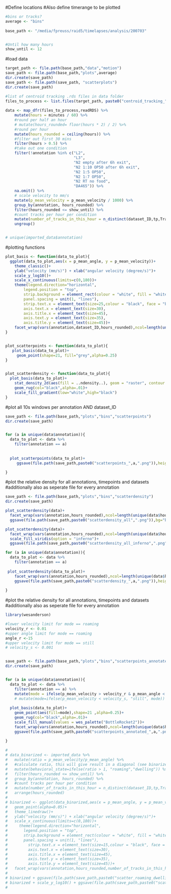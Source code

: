   
#Define locations
#Also define timerange to be plotted
```r
#bins or tracks?
average <- "bins"
  
base_path <- "/media/fpreuss/raid5/timelapses/analysis/200703"


#Until how many hours
show_until <- 12

```

#load data
```r

target_path <- file.path(base_path,"data","motion")
save_path <- file.path(base_path,"plots",average)
dir.create(save_path)
save_path <- file.path(save_path, "scatterplots")
dir.create(save_path)

#list of centroid tracking .rds files in data folder
files_to_process <- list.files(target_path, paste0("centroid_tracking_",average,".rds"),full.names = TRUE, ignore.case = TRUE)
  
data <- map_dfr(files_to_process,readRDS) %>%
    mutate(hours = minutes / 60) %>%
    #round per half an hour
    # mutate(hours_rounded= floor(hours * 2) / 2) %>%
    #round per hour
    mutate(hours_rounded = ceiling(hours)) %>%
    #filter out first 30 mins
    filter(hours > 0.5) %>%
    #take out one condition
    filter(!annotation %in% c("L2",
                              "L3",
                              "N2 empty after 6h exit",
                              "N2 1:10 OP50 after 6h exit",
                              "N2 1:5 OP50",
                              "N2 1:7 OP50",
                              "N2 RT no food",
                              "DA465")) %>%
    na.omit() %>%
    # scale velocity to mm/s
    mutate(p_mean_velocity = p_mean_velocity / 1000) %>%
    group_by(annotation, hours_rounded) %>%
    filter(hours_rounded <= show_until) %>%
    #count tracks per hour per condition
    mutate(number_of_tracks_in_this_hour = n_distinct(dataset_ID,tp,TrackID)) %>%
    ungroup()


# unique(imported_data$annotation)


```

#plotting functions
```r

plot_basis <- function(data_to_plot){
  ggplot(data_to_plot,aes(x = p_mean_angle, y = p_mean_velocity))+
    theme_classic()+
    ylab("velocity (mm/s)") + xlab("angular velocity (degree/s)")+
    scale_y_log10()+
    scale_x_continuous(limits=c(0,180))+
    theme(legend.direction="horizontal",
        legend.position = "top",
        strip.background = element_rect(colour = "white", fill = "white"),
        panel.spacing = unit(1, "lines"),
        strip.text.x = element_text(size=25,colour = "black", face = "bold"),
        axis.text.x = element_text(size=30),
        axis.title.x = element_text(size=45),
        axis.text.y = element_text(size=35),
        axis.title.y = element_text(size=45))+
    facet_wrap(vars(annotation,dataset_ID,hours_rounded),ncol=length(unique(data$hours_rounded)),scales="free_x")
}


plot_scatterpoints <- function(data_to_plot){
   plot_basis(data_to_plot)+
     geom_point(shape=21, fill="grey",alpha=0.25)
}


plot_scatterdensity <- function(data_to_plot){
  plot_basis(data_to_plot)+
    stat_density_2d(aes(fill = ..ndensity..), geom = "raster", contour = FALSE) +
    geom_rug(col="black",alpha=.01)+
    scale_fill_gradient(low="white",high="black")
}

```




#plot all 10s windows per annotation AND dataset_ID  
```r

save_path <- file.path(base_path,"plots","bins","scatterpoints")
dir.create(save_path)


for (a in unique(data$annotation)){
  data_to_plot <- data %>%
    filter(annotation == a)
  
  
  plot_scatterpoints(data_to_plot)+
     ggsave(file.path(save_path,paste0("scatterpoints_",a,".png")),height=15,width=35)

}
```


#plot the relative density for all annotations, timepoints and datasets
#additionally also as seperate file for every annotation
```r

save_path <- file.path(base_path,"plots","bins","scatterdensity")
dir.create(save_path)

plot_scatterdensity(data)+
  facet_wrap(vars(annotation,hours_rounded),ncol=length(unique(data$hours_rounded)),scales="free_x")+
  ggsave(file.path(save_path,paste0("scatterdensity_all",".png")),bg="black",height=30,width=40)

plot_scatterdensity(data)+
  facet_wrap(vars(annotation,hours_rounded),ncol=length(unique(data$hours_rounded)),scales="free_x")+
  scale_fill_viridis(option = "inferno")+
  ggsave(file.path(save_path,paste0("scatterdensity_all_inferno",".png")),bg="black",height=30,width=40)

for (a in unique(data$annotation)){
  data_to_plot <- data %>%
    filter(annotation == a)
  
 plot_scatterdensity(data_to_plot)+
    facet_wrap(vars(annotation,hours_rounded),ncol=length(unique(data$hours_rounded)),scales="free_x")+
    ggsave(file.path(save_path,paste0("scatterdensity_",a,".png")),height=7.5,width=45)
    
}  

```


#plot the relative density for all annotations, timepoints and datasets
#additionally also as seperate file for every annotation
```r
library(wesanderson)

#lower velocity limit for mode == roaming
velocity_r <- 0.01
#upper angle limit for mode == roaming
angle_r <-15
#upper velocity limit for mode == still
# velocity_s <- 0.001


save_path <- file.path(base_path,"plots","bins","scatterpoints_annotated")
dir.create(save_path)


for (a in unique(data$annotation)){
  data_to_plot <- data %>%
    filter(annotation == a) %>%
    mutate(mode = ifelse(p_mean_velocity > velocity_r & p_mean_angle < angle_r,"roaming","dwelling"))
    # mutate(mode=ifelse(p_mean_velocity < velocity_s, "still", mode))
  
  plot_basis(data_to_plot)+
    geom_point(aes(fill=mode),shape=21 ,alpha=0.25)+
    geom_rug(col="black",alpha=.01)+
    scale_fill_manual(values = wes_palette("BottleRocket2"))+
    facet_wrap(vars(annotation,hours_rounded),ncol=length(unique(data$hours_rounded)),scales="free_x")+
    ggsave(file.path(save_path,paste0("scatterpoints_annotated_",a,".png")),height=7.5,width=45)
    
}  

```

```r
  
#   
# data_binarized <- imported_data %>%
#   mutate(ratio = p_mean_velocity/p_mean_angle) %>%
#   #calculate ratio, this will give result in a diagonal (see binarized_not_log plot)
#   mutate(behavioral_state=ifelse(ratio > 1, "roaming","dwelling")) %>%
#   filter(hours_rounded <= show_until) %>%
#   group_by(annotation, hours_rounded) %>%
#   #count tracks per hour per condition
#   mutate(number_of_tracks_in_this_hour = n_distinct(dataset_ID,tp,TrackID)) %>%
#   arrange(hours_rounded) 
#   
# binarized <- ggplot(data_binarized,aes(x = p_mean_angle, y = p_mean_velocity,color=behavioral_state))+
#   geom_point(alpha=0.05)+
#   theme_linedraw()+
#   ylab("velocity (mm/s)") + xlab("angular velocity (degree/s)")+
#   scale_x_continuous(limits=c(0,180))+
#     theme(legend.direction="horizontal",
#       legend.position = "top",
#       strip.background = element_rect(colour = "white", fill = "white"),
#       panel.spacing = unit(1, "lines"),
#         strip.text.x = element_text(size=15,colour = "black", face = "bold"),
#         axis.text.x = element_text(size=30),
#         axis.title.x = element_text(size=45),
#         axis.text.y = element_text(size=35),
#         axis.title.y = element_text(size=45))+
#   facet_wrap(vars(annotation,hours_rounded,number_of_tracks_in_this_hour),ncol=length(unique(data$hours_rounded)),scales="free_x")
#   
# binarized + ggsave(file.path(save_path,paste0("scatter_roaming_dwelling_heatmap_binarized_not_log",".png")),height=35,width=35)
# binarized + scale_y_log10() + ggsave(file.path(save_path,paste0("scatter_roaming_dwelling_heatmap_binarized",".png")),height=35,width=35)
#   

  
```

